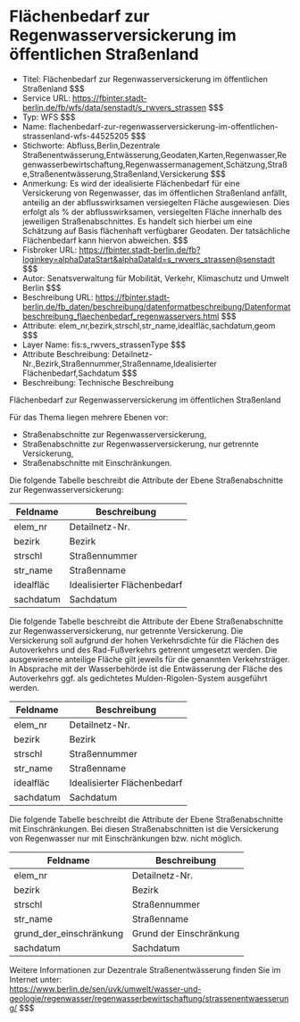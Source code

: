 # Flächenbedarf zur Regenwasserversickerung im öffentlichen Straßenland
- Titel: Flächenbedarf zur Regenwasserversickerung im öffentlichen Straßenland $$$
- Service URL: https://fbinter.stadt-berlin.de/fb/wfs/data/senstadt/s_rwvers_strassen $$$
- Typ: WFS $$$
- Name: flachenbedarf-zur-regenwasserversickerung-im-offentlichen-strassenland-wfs-44525205 $$$
- Stichworte: Abfluss,Berlin,Dezentrale Straßenentwässerung,Entwässerung,Geodaten,Karten,Regenwasser,Regenwasserbewirtschaftung,Regenwassermanagement,Schätzung,Straße,Straßenentwässerung,Straßenland,Versickerung $$$
- Anmerkung: Es wird der idealisierte Flächenbedarf für eine Versickerung von Regenwasser, das im öffentlichen Straßenland anfällt, anteilig an der abflusswirksamen versiegelten Fläche ausgewiesen. Dies erfolgt als % der abflusswirksamen, versiegelten Fläche innerhalb des jeweiligen Straßenabschnittes. Es handelt sich hierbei um eine Schätzung auf Basis flächenhaft verfügbarer Geodaten. Der tatsächliche Flächenbedarf kann hiervon abweichen. $$$
- Fisbroker URL: https://fbinter.stadt-berlin.de/fb?loginkey=alphaDataStart&alphaDataId=s_rwvers_strassen@senstadt $$$
- Autor: Senatsverwaltung für Mobilität, Verkehr, Klimaschutz und Umwelt Berlin $$$
- Beschreibung URL: https://fbinter.stadt-berlin.de/fb_daten/beschreibung/datenformatbeschreibung/Datenformatbeschreibung_flaechenbedarf_regenwasservers.html $$$
- Attribute: elem_nr,bezirk,strschl,str_name,idealfläc,sachdatum,geom $$$
- Layer Name: fis:s_rwvers_strassenType $$$
- Attribute Beschreibung: Detailnetz-Nr.,Bezirk,Straßennummer,Straßenname,Idealisierter Flächenbedarf,Sachdatum $$$
- Beschreibung: Technische Beschreibung 

Flächenbedarf zur Regenwasserversickerung im öffentlichen Straßenland

Für das Thema liegen mehrere Ebenen vor:

* Straßenabschnitte zur Regenwasserversickerung,
* Straßenabschnitte zur Regenwasserversickerung, nur getrennte Versickerung,
* Straßenabschnitte mit Einschränkungen.

Die folgende Tabelle beschreibt die Attribute der Ebene Straßenabschnitte zur Regenwasserversickerung:

| **Feldname** | **Beschreibung**            |
| ------------ | --------------------------- |
| elem\_nr     | Detailnetz-Nr.              |
| bezirk       | Bezirk                      |
| strschl      | Straßennummer               |
| str\_name    | Straßenname                 |
| idealfläc    | Idealisierter Flächenbedarf |
| sachdatum    | Sachdatum                   |

Die folgende Tabelle beschreibt die Attribute der Ebene Straßenabschnitte zur Regenwasserversickerung, nur getrennte Versickerung. Die Versickerung soll aufgrund der hohen Verkehrsdichte für die Flächen des Autoverkehrs und des Rad-Fußverkehrs getrennt umgesetzt werden. Die ausgewiesene anteilige Fläche gilt jeweils für die genannten Verkehrsträger. In Absprache mit der Wasserbehörde ist die Entwässerung der Fläche des Autoverkehrs ggf. als gedichtetes Mulden-Rigolen-System ausgeführt werden.

| **Feldname** | **Beschreibung**            |
| ------------ | --------------------------- |
| elem\_nr     | Detailnetz-Nr.              |
| bezirk       | Bezirk                      |
| strschl      | Straßennummer               |
| str\_name    | Straßenname                 |
| idealfläc    | Idealisierter Flächenbedarf |
| sachdatum    | Sachdatum                   |

Die folgende Tabelle beschreibt die Attribute der Ebene Straßenabschnitte mit Einschränkungen. Bei diesen Straßenabschnitten ist die Versickerung von Regenwasser nur mit Einschränkungen bzw. nicht möglich.

| **Feldname**              | **Beschreibung**        |
| ------------------------- | ----------------------- |
| elem\_nr                  | Detailnetz-Nr.          |
| bezirk                    | Bezirk                  |
| strschl                   | Straßennummer           |
| str\_name                 | Straßenname             |
| grund\_der\_einschränkung | Grund der Einschränkung |
| sachdatum                 | Sachdatum               |

Weitere Informationen zur Dezentrale Straßenentwässerung finden Sie im Internet unter:  
https://www.berlin.de/sen/uvk/umwelt/wasser-und-geologie/regenwasser/regenwasserbewirtschaftung/strassenentwaesserung/ $$$

